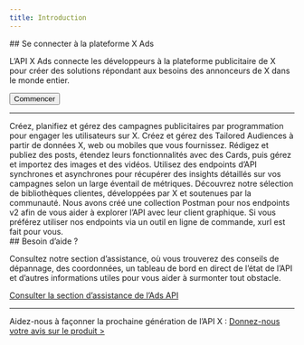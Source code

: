 ```yaml
---
title: Introduction
---
```



<div id="connect-to-the-x-ads-platform">
  ## Se connecter à la plateforme X Ads
</div>

L’API X Ads connecte les développeurs à la plateforme publicitaire de X pour créer des solutions répondant aux besoins des annonceurs de X dans le monde entier.

<Button href="/fr/x-ads-api/getting-started">
  Commencer
</Button>

***

<CardGroup cols={2}>
  <Card title="Gestion des campagnes" icon="list-check" href="/fr/x-ads-api/campaign-management">Créez, planifiez et gérez des campagnes publicitaires par programmation pour engager les utilisateurs sur X.</Card>
  <Card title="Audiences personnalisées" href="/fr/x-ads-api/audiences" icon="user-group">Créez et gérez des Tailored Audiences à partir de données X, web ou mobiles que vous fournissez.</Card>
  <Card title="Créations" href="/fr/x-ads-api/creatives" icon="paintbrush">Rédigez et publiez des posts, étendez leurs fonctionnalités avec des Cards, puis gérez et importez des images et des vidéos.</Card>
  <Card title="Analytique publicitaire" href="/fr/x-ads-api/analytics" icon="chart-pie">Utilisez des endpoints d’API synchrones et asynchrones pour récupérer des insights détaillés sur vos campagnes selon un large éventail de métriques.</Card>
  <Card title="Outils et bibliothèques" href="/fr/x-ads-api/tools-and-libraries" icon="screwdriver-wrench">Découvrez notre sélection de bibliothèques clientes, développées par X et soutenues par la communauté.</Card>
  <Card title="Collection Postman" href="https://documenter.getpostman.com/view/7379786/SzRw1WTU" icon="code">Nous avons créé une collection Postman pour nos endpoints v2 afin de vous aider à explorer l’API avec leur client graphique.</Card>
  <Card title="Outil en ligne de commande" href="https://github.com/xdevplatform/xurl" icon="terminal">Si vous préférez utiliser nos endpoints via un outil en ligne de commande, xurl est fait pour vous.</Card>
</CardGroup>

<div id="need-help">
  ## Besoin d’aide ?
</div>

Consultez notre section d’assistance, où vous trouverez des conseils de dépannage, des coordonnées, un tableau de bord en direct de l’état de l’API et d’autres informations utiles pour vous aider à surmonter tout obstacle.

[Consulter la section d’assistance de l’Ads API](https://developer.x.com/en/support/twitter-ads-api.html)

***

Aidez-nous à façonner la prochaine génération de l’API X : [Donnez-nous votre avis sur le produit &gt;](https://twitterdevfeedback.uservoice.com/forums/930250-twitter-api)